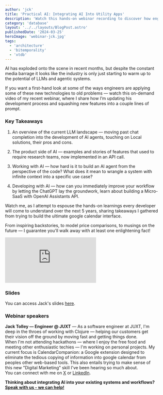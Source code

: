 ```yaml
---
author: 'jck'
title: 'Practical AI: Integrating AI Into Utility Apps'
description: 'Watch this hands-on webinar recording to discover how engineers are applying new technologies to old problems.'
category: 'database'
layout: '../../layouts/BlogPost.astro'
publishedDate: '2024-03-25'
heroImage: 'webinar-jck.jpg'
tags:
  - 'architecture'
  - 'bitemporality'
  - 'xtdb'
---
```



AI has exploded onto the scene in recent months, but despite the constant media barrage it looks like the industry is only just starting to warm up to the potential of LLMs and agentic systems.

If you want a first-hand look at some of the ways engineers are applying some of these new technologies to old problems — watch this on-demand video of my recent webinar, where I share how I’m updating his development process and squashing new features into a couple lines of prompt.

### Key Takeaways

1. An overview of the current LLM landscape — moving past chat completion into the development of AI agents, touching on Local solutions, their pros and cons.

2. The product side of AI — examples and stories of features that used to require research teams, now implemented in an API call.

3. Working with AI — how hard is it to build an AI agent from the perspective of the code? What does it mean to wrangle a system with infinite context into a specific use case?

4. Developing with AI — how can you immediately improve your workflow by letting the ChatGPT lay the groundwork, learn about building a Micro-SaaS with OpenAI Assistants API.

Watch me, as I attempt to espouse the hands-on learnings every developer will come to understand over the next 5 years, sharing takeaways I gathered from trying to build the ultimate google calendar interface.

From inspiring backstories, to model price comparisons, to musings on the future — I guarantee you'll walk away with at least one enlightening fact!

<iframe
  class='aspect-video w-full'
  src='https://www.youtube.com/embed/AjJ8vC5WmBc?si=CrpZJeyPxS2TgxmC'
  title='YouTube video player'
  frameborder='0'
  allow='accelerometer; autoplay; clipboard-write; encrypted-media; gyroscope; picture-in-picture; web-share'
  referrerpolicy='strict-origin-when-cross-origin'
  allowfullscreen
></iframe>

### Slides

You can access Jack's slides <a href="/JUXT-20231130-columnar-webinar-slides.pdf#toolbar=0&zoom=125" target="_blank">here</a>.

### Webinar speakers

**Jack Tolley — Engineer @ JUXT** — As a software engineer at JUXT, I'm deep in the throes of working with Clojure — helping our customers get their vision off the ground by moving fast and getting things done. <br/>
When I'm not attending hackathons — where I enjoy the free food and meeting other enthusiastic techies — I'm working on personal projects. My current focus is CalendarCompanion: a Google extension designed to eliminate the tedious copying of information into google calendar from peoples other web-based tools. This also entails trying to make sense of this new "Digital Marketing" skill I've been hearing so much about. <br/>
You can connect with me on [X](https://twitter.com/TechTolley) or [LinkedIn](https://www.linkedin.com/in/jack-tolley-67310b13a/). <br/>

**Thinking about integrating AI into your existing systems and workflows? [Speak with us - we can help!](/contact)**

